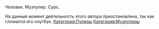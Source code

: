 {{Инфобокс для пуперов
|title2=MaxDentist
|другие_ники=MaxDentistAlt
|image3=[[Файл:MaxDentist.jpg|left]]
|caption3=
|сферы_творчества=RYTP, RYTPMV, рисование
|год_начала=
|image4=
|caption4=
|имя_фамилия=Максим Лактионов
|дата_рождения=
|место_проживания=
|ссылки=[https://www.youtube.com/channel/UCJ19sV_kyup9K6TI2HumoDQ channel]
[https://www.youtube.com/channel/UCudSl6fbRN6ZWGFQj8aUadA alt]
}}Человек. Музпупер. Сурс.

На данный момент деятельность этого автора приостановлена, так как сломался его ноутбук.
[[Категория:Пуперы]]
[[Категория:Музпуперы]]